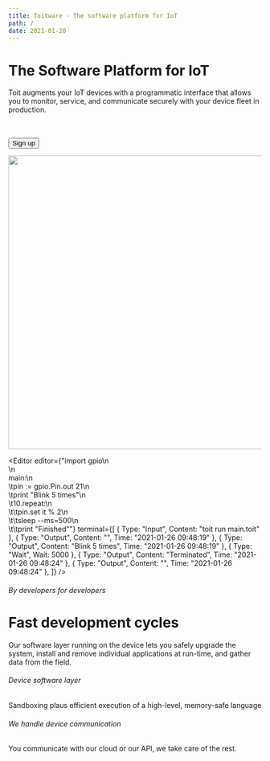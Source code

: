 ```yaml
---
title: Toitware - The software platform for IoT
path: /
date: 2021-01-20
---
```



<HorizontalBlock theme={pinkWhiteTheme}>
<HorizontalBlockItem>

# The Software Platform for IoT

Toit augments your IoT devices with a programmatic interface that allows you to monitor, service, and
communicate securely with your device fleet in production.

<br></br>
<Button variant="outlined" color="secondary">Sign up</Button>

</HorizontalBlockItem>
<HorizontalBlockItem>

<img src={TestImage} style="width:585px" />

</HorizontalBlockItem>
</HorizontalBlock>

<HorizontalBlock theme={whiteBlueTheme} last>
<HorizontalBlockItem>

<Editor editor={"import gpio\n\
\n\
main:\n\
\tpin := gpio.Pin.out 21\n\
\tprint \"Blink 5 times\"\n\
\t10.repeat:\n\
\t\tpin.set it % 2\n\
\t\tsleep --ms=500\n\
\t\tprint \"Finished\""} terminal={[
  { Type: "Input", Content: "toit run main.toit" },
  { Type: "Output", Content: "<process initiated>", Time: "2021-01-26 09:48:19" },
  { Type: "Output", Content: "Blink 5 times", Time: "2021-01-26 09:48:19" },
  { Type: "Wait", Wait: 5000 },
  { Type: "Output", Content: "Terminated", Time: "2021-01-26 09:48:24" },
  { Type: "Output", Content: "<process terminated>", Time: "2021-01-26 09:48:24" },
]} />

</HorizontalBlockItem>
<HorizontalBlockItem>

###### By developers for developers

# Fast development cycles

Our software layer running on the device lets you safely upgrade the system, install and remove individual applications at run-time, and gather data from the field.

<HighLights>
  <HighLight>

<CodeIcon />

###### Device software layer

Sandboxing plaus efficient execution of a high-level, memory-safe language

  </HighLight>
  <HighLight>

<ConnectionIcon />

###### We handle device communication

You communicate with our cloud or our API, we take care of the rest.

  </HighLight>
</HighLights>

</HorizontalBlockItem>
</HorizontalBlock>
